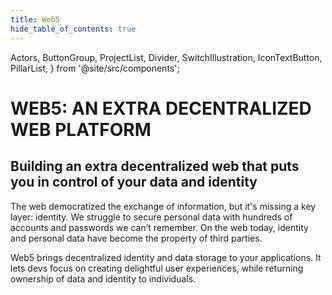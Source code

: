 ```yaml
---
title: Web5
hide_table_of_contents: true
---
```


  Actors,
  ButtonGroup,
  ProjectList,
  Divider,
  SwitchIllustration,
  IconTextButton,
  PillarList,
} from '@site/src/components';

<head>
  <title>{content.meta.title}</title>
  <meta property="og:description" content={metacontent.description} />
  <meta name="description" content={metacontent.description} />
  <meta property="og:title" content={content.meta.title} />
  <meta
    property="og:url"
    content={'https://developer.tbd.website/' + content.meta.path}
  />
  <link
    rel="apple-touch-icon"
    href="https://developer.tbd.website/img/tbd-fav-icon-main.png"
  />
</head>

<div className="prose prose-pink">

# WEB5: AN EXTRA DECENTRALIZED WEB PLATFORM

## Building an extra decentralized web that puts you in control of your data and identity

The web democratized the exchange of information, but it's missing a key layer: identity. We struggle to secure personal data with hundreds of accounts and passwords we can’t remember. On the web today, identity and personal data have become the property of third parties.

Web5 brings decentralized identity and data storage to your applications. It lets devs focus on creating delightful user experiences, while returning ownership of data and identity to individuals.

<div className="not-prose mx-[2.875rem] tablet:mx-[4.5rem] desktop:mx-[6.625rem] mt-[1.75rem] desktop:mt-[3.25rem]">
  <SwitchIllustration {...content.web5Illustrations} />
</div>

<div className="not-prose">
  <ButtonGroup
    className="pt-24"
    buttons={[
      {
        type: 'button',
        data: {
          label: 'Getting Started',
          url: 'https://github.com/TBD54566975/collaboration/blob/main/projects/GETTING_STARTED_DWP.md',
          isExternalLink: true,
          imageURL: '/img/external-link-blue-icon.svg',
        },
      },
      {
        type: 'button',
        data: {
          label: 'Chat',
          url: 'https://discord.gg/tbd',
          isExternalLink: true,
          imageURL: '/img/external-link-blue-icon.svg',
        },
      },
    ]}
  />
</div>

<div className="not-prose mt-12">
  <IconTextButton {...content.downloadPDF} />
</div>

<Divider type="slash" />

<div className="not-prose">
  <ProjectList {...content.components} />
</div>

<Divider type="slash" />

<div className="not-prose">
  <Actors content={content.actors} />
</div>

<Divider type="slash" />

<div className="not-prose">

  <PillarList title={content.useCases.title} pillars={content.useCases.pillars} />
</div>

</div>

